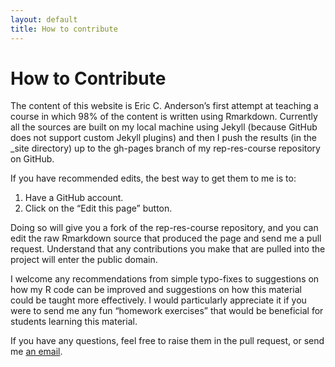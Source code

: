 ```yaml
---
layout: default
title: How to contribute
---
```


# How to Contribute
The content of this website is Eric C. Anderson's first attempt at teaching
a course in which 98% of the content is written using Rmarkdown. Currently
all the sources are built on my local machine using Jekyll (because GitHub does
not support custom Jekyll plugins) and then I push the results (in the _site directory) up to the
gh-pages branch of my rep-res-course repository on GitHub.

If you have recommended edits, the best way to get them to me is to:

1. Have a GitHub account.
2. Click on the "Edit this page" button.

Doing so will give you a fork of the rep-res-course repository, and you can
edit the raw Rmarkdown source that produced the page and send me a pull request.
Understand that any contributions you make that are pulled into the project
will enter the public domain.

I welcome any recommendations from simple typo-fixes to suggestions on how my R code 
can be improved and suggestions
on how this material could be taught more effectively.   I would particularly appreciate
it if you were to send me any fun "homework exercises" that would be beneficial for students
learning this material.

If you have any questions, feel free to raise them in the pull request, or
send me [an email](mailto:eric.anderson@noaa.gov).
